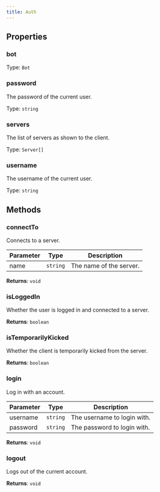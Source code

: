 ```yaml
---
title: Auth
---
```



## Properties
### bot




Type: `Bot`


### password <Badge text="Getter" size="small" />	


The password of the current user.


Type: `string`


### servers <Badge text="Getter" size="small" />	


The list of servers as shown to the client.


Type: `Server[]`


### username <Badge text="Getter" size="small" />	


The username of the current user.


Type: `string`


## Methods

### connectTo

Connects to a server.

| Parameter | Type | Description |
|-----------|------|-------------|
| name | `string` | The name of the server. |


**Returns**: `void`

### isLoggedIn

Whether the user is logged in and connected to a server.



**Returns**: `boolean`

### isTemporarilyKicked

Whether the client is temporarily kicked from the server.



**Returns**: `boolean`

### login

Log in with an account.

| Parameter | Type | Description |
|-----------|------|-------------|
| username | `string` | The username to login with. |
| password | `string` | The password to login with. |


**Returns**: `void`

### logout

Logs out of the current account.



**Returns**: `void`
